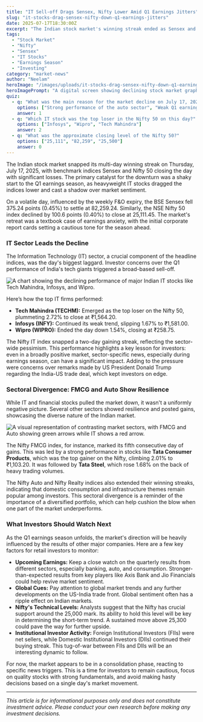 ```yaml
---
title: "IT Sell-off Drags Sensex, Nifty Lower Amid Q1 Earnings Jitters"
slug: "it-stocks-drag-sensex-nifty-down-q1-earnings-jitters"
date: 2025-07-17T18:30:00Z
excerpt: "The Indian stock market's winning streak ended as Sensex and Nifty closed in the red. A weak start to the Q1 earnings season, led by major IT companies, and global trade concerns dampened investor sentiment."
tags:
  - "Stock Market"
  - "Nifty"
  - "Sensex"
  - "IT Stocks"
  - "Earnings Season"
  - "Investing"
category: "market-news"
author: "Neelam"
heroImage: "/images/uploads/it-stocks-drag-sensex-nifty-down-q1-earnings-jitters/hero-image.jpg"
heroImagePrompt: "A digital screen showing declining stock market graphs for Sensex and Nifty, with a focus on falling IT stock tickers."
quiz:
  - q: "What was the main reason for the market decline on July 17, 2025?"
    options: ["Strong performance of the auto sector", "Weak Q1 earnings from the IT sector", "A surge in crude oil prices"]
    answer: 1
  - q: "Which IT stock was the top loser in the Nifty 50 on this day?"
    options: ["Infosys", "Wipro", "Tech Mahindra"]
    answer: 2
  - q: "What was the approximate closing level of the Nifty 50?"
    options: ["25,111", "82,259", "25,500"]
    answer: 0
---
```


The Indian stock market snapped its multi-day winning streak on Thursday, July 17, 2025, with benchmark indices Sensex and Nifty 50 closing the day with significant losses. The primary catalyst for the downturn was a shaky start to the Q1 earnings season, as heavyweight IT stocks dragged the indices lower and cast a shadow over market sentiment.

On a volatile day, influenced by the weekly F&O expiry, the BSE Sensex fell 375.24 points (0.45%) to settle at 82,259.24. Similarly, the NSE Nifty 50 index declined by 100.6 points (0.40%) to close at 25,111.45. The market's retreat was a textbook case of earnings anxiety, with the initial corporate report cards setting a cautious tone for the season ahead.

### IT Sector Leads the Decline

The Information Technology (IT) sector, a crucial component of the headline indices, was the day's biggest laggard. Investor concerns over the Q1 performance of India's tech giants triggered a broad-based sell-off.

![A chart showing the declining performance of major Indian IT stocks like Tech Mahindra, Infosys, and Wipro.](/images/uploads/it-stocks-drag-sensex-nifty-down-q1-earnings-jitters/it-stock-performance.png)

Here’s how the top IT firms performed:
*   **Tech Mahindra (TECHM):** Emerged as the top loser on the Nifty 50, plummeting 2.72% to close at ₹1,564.20.
*   **Infosys (INFY):** Continued its weak trend, slipping 1.67% to ₹1,581.00.
*   **Wipro (WIPRO):** Ended the day down 1.54%, closing at ₹258.75.

The Nifty IT index snapped a two-day gaining streak, reflecting the sector-wide pessimism. This performance highlights a key lesson for investors: even in a broadly positive market, sector-specific news, especially during earnings season, can have a significant impact. Adding to the pressure were concerns over remarks made by US President Donald Trump regarding the India-US trade deal, which kept investors on edge.

### Sectoral Divergence: FMCG and Auto Show Resilience

While IT and financial stocks pulled the market down, it wasn't a uniformly negative picture. Several other sectors showed resilience and posted gains, showcasing the diverse nature of the Indian market.

![A visual representation of contrasting market sectors, with FMCG and Auto showing green arrows while IT shows a red arrow.](/images/uploads/it-stocks-drag-sensex-nifty-down-q1-earnings-jitters/sectoral-performance.png)

The Nifty FMCG index, for instance, marked its fifth consecutive day of gains. This was led by a strong performance in stocks like **Tata Consumer Products**, which was the top gainer on the Nifty, climbing 2.01% to ₹1,103.20. It was followed by **Tata Steel**, which rose 1.68% on the back of heavy trading volumes.

The Nifty Auto and Nifty Realty indices also extended their winning streaks, indicating that domestic consumption and infrastructure themes remain popular among investors. This sectoral divergence is a reminder of the importance of a diversified portfolio, which can help cushion the blow when one part of the market underperforms.

### What Investors Should Watch Next

As the Q1 earnings season unfolds, the market's direction will be heavily influenced by the results of other major companies. Here are a few key factors for retail investors to monitor:

*   **Upcoming Earnings:** Keep a close watch on the quarterly results from different sectors, especially banking, auto, and consumption. Stronger-than-expected results from key players like Axis Bank and Jio Financials could help revive market sentiment.
*   **Global Cues:** Pay attention to global market trends and any further developments on the US-India trade front. Global sentiment often has a ripple effect on Indian markets.
*   **Nifty's Technical Levels:** Analysts suggest that the Nifty has crucial support around the 25,000 mark. Its ability to hold this level will be key in determining the short-term trend. A sustained move above 25,300 could pave the way for further upside.
*   **Institutional Investor Activity:** Foreign Institutional Investors (FIIs) were net sellers, while Domestic Institutional Investors (DIIs) continued their buying streak. This tug-of-war between FIIs and DIIs will be an interesting dynamic to follow.

For now, the market appears to be in a consolidation phase, reacting to specific news triggers. This is a time for investors to remain cautious, focus on quality stocks with strong fundamentals, and avoid making hasty decisions based on a single day's market movement.

---
*This article is for informational purposes only and does not constitute investment advice. Please conduct your own research before making any investment decisions.*